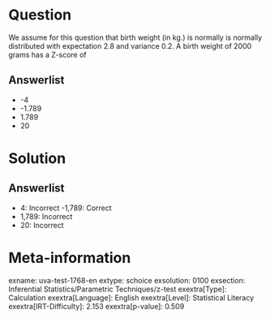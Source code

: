Question
========

We assume for this question that birth weight (in kg.) is normally is normally distributed with expectation 2.8 and variance 0.2. A birth weight of 2000 grams has a Z-score of

Answerlist
----------

* -4
* -1.789
* 1.789
* 20

Solution
========

Answerlist
----------

* 4: Incorrect
-1,789: Correct
* 1,789: Incorrect
* 20: Incorrect

Meta-information
================
exname: uva-test-1768-en
extype: schoice
exsolution: 0100
exsection: Inferential Statistics/Parametric Techniques/z-test
exextra[Type]: Calculation
exextra[Language]: English
exextra[Level]: Statistical Literacy
exextra[IRT-Difficulty]: 2.153
exextra[p-value]: 0.509
